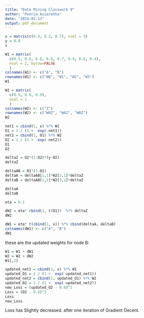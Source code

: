 ```yaml
---
title: "Data Mining Classwork 9"
author: "Pooria Assarehha"
date: "2024-01-13"
output: pdf_document
---
```


```r
x = matrix(c(0.4, 0.2, 0.7), ncol = 3)
y = 0.8
x
```

```r
W1 = matrix(
  c(0.5, 0.6, 0.8, 0.6, 0.7, 0.9, 0.8, 0.4),
  ncol = 2, byrow=FALSE
  )
colnames(W1) <- c("A", "B")
rownames(W1) <- c("W0", "W1", "W2", "W3")
W1
```

```r
W2 = matrix(
  c(0.5, 0.9, 0.9),
  ncol = 1
  )
colnames(W2) <- c("Z")
rownames(W2) <- c("W0Z", "WAZ", "WBZ")
W2
```

```r
net1 = cbind(1, x) %*% W1 
O1 = 1 / (1 +  exp(-net1))
net2 = cbind(1, O1) %*% W2 
O2 = 1 / (1 +  exp(-net2))
O1
O2
```

```r
deltaZ = O2*(1-O2)*(y-O2)
deltaZ

deltaAB = O1*(1-O1)
deltaA = deltaAB[1,1]*W2[2,1]*deltaZ
deltaB = deltaAB[1,2]*W2[3,1]*deltaZ

deltaA
deltaB

```

```r
eta = 0.1

dW2 = eta* rbind(1, t(O1))  %*% deltaZ
dW2

dW1 = eta* t(cbind(1, x)) %*% cbind(deltaA, deltaB)
colnames(dW1) <- c("A", "B")
dW1
```

these are the updated weights for node B:

```r
W1 = W1 + dW1
W2 = W2 + dW2
W1[,2]
```

```r
updated_net1 = cbind(1, x) %*% W1 
updated_O1 = 1 / (1 +  exp(-updated_net1))
updated_net2 = cbind(1, updated_O1) %*% W2 
updated_O2 = 1 / (1 +  exp(-updated_net2))
new_Loss = (updated_O2 - 0.8)^2
Loss = (O2 - 0.8)^2
Loss
new_Loss
```

Loss has Slightly decreased. after one iteration of Gradient Decent.
